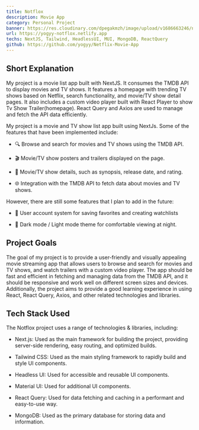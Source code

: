 ```yaml
---
title: Notflox
description: Movie App
category: Personal Project
banner: https://res.cloudinary.com/dpegakmzh/image/upload/v1686663246/notflox_preview_fc7g8r.webp
url: https://yogyy-notflox.netlify.app
techs: NextJS, Tailwind, HeadlessUI, MUI, MongoDB, ReactQuery
github: https://github.com/yogyy/Netflix-Movie-App
---
```


## Short Explanation

My project is a movie list app built with NextJS. It consumes the TMDB API to display movies and TV shows. It features a homepage with trending TV shows based on Netflix, search functionality, and movie/TV show detail pages. It also includes a custom video player built with React Player to show Tv Show Trailer(homepage). React Query and Axios are used to manage and fetch the API data efficiently.

My project is a movie and TV show list app built using NextJs. Some of the features that have been implemented include:

- 🔍 Browse and search for movies and TV shows using the TMDB API.

- 🎬 Movie/TV show posters and trailers displayed on the page.

- 📝 Movie/TV show details, such as synopsis, release date, and rating.

- 🌐 Integration with the TMDB API to fetch data about movies and TV shows.

However, there are still some features that I plan to add in the future:

- 📝 User account system for saving favorites and creating watchlists

- 🌙 Dark mode / Light mode theme for comfortable viewing at night.

## Project Goals

The goal of my project is to provide a user-friendly and visually appealing movie streaming app that allows users to browse and search for movies and TV shows, and watch trailers with a custom video player. The app should be fast and efficient in fetching and managing data from the TMDB API, and it should be responsive and work well on different screen sizes and devices. Additionally, the project aims to provide a good learning experience in using React, React Query, Axios, and other related technologies and libraries.

## Tech Stack Used

<div className="mt-2 not-prose">
  <TechMdx techs={['nextjs', 'tailwindcss', 'headui', 'mui', 'mongodb', 'reactqeury']} />
</div>

The Notflox project uses a range of technologies & libraries, including:

- Next.js: Used as the main framework for building the project, providing server-side rendering, easy routing, and optimized builds.

- Tailwind CSS: Used as the main styling framework to rapidly build and style UI components.

- Headless UI: Used for accessible and reusable UI components.

- Material UI: Used for additional UI components.

- React Query: Used for data fetching and caching in a performant and easy-to-use way.

- MongoDB: Used as the primary database for storing data and information.

